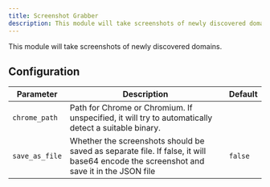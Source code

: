 ```yaml
---
title: Screenshot Grabber
description: This module will take screenshots of newly discovered domains.
---
```



<NoiseLevel level="low" />

This module will take screenshots of newly discovered domains.

## Configuration

| Parameter      | Description                                                                                                                           | Default |
| -------------- | ------------------------------------------------------------------------------------------------------------------------------------- | ------- |
| `chrome_path`  | Path for Chrome or Chromium. If unspecified, it will try to automatically detect a suitable binary.                                   |         |
| `save_as_file` | Whether the screenshots should be saved as separate file. If false, it will base64 encode the screenshot and save it in the JSON file | `false` |
